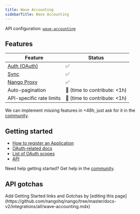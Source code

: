 ```yaml
---
title: Wave Accounting
sidebarTitle: Wave Accounting
---
```


API configuration: [`wave-accounting`](https://nango.dev/providers.yaml)

## Features

| Feature                                                                          | Status                          |
| -------------------------------------------------------------------------------- | ------------------------------- |
| [Auth (OAuth)](/guides/oauth)                                                      | ✅                              |
| [Sync](/guides/sync)                                                              | ✅                              |
| [Nango Proxy](/guides/proxy)                          | ✅   |
| Auto-pagination                     | 🚫 (time to contribute: &lt;1h) |
| API-specific rate limits | 🚫 (time to contribute: &lt;1h) |

<Tip>We can implement missing features in &lt;48h, just ask for it in the [community](https://nango.dev/slack).</Tip>
## Getting started

-   [How to register an Application](https://developer.waveapps.com/hc/en-us/articles/360020948171-Create-a-Wave-Account-and-Test-Businesses)
-   [OAuth-related docs](https://developer.waveapps.com/hc/en-us/articles/360019493652-OAuth-Guide)
-   [List of OAuth scopes](https://developer.waveapps.com/hc/en-us/articles/360032818132)
-   [API](https://developer.waveapps.com/hc/en-us/articles/360018937431-API-Playground)

<Tip>Need help getting started? Get help in the [community](https://nango.dev/slack).</Tip>

## API gotchas

<Note>
    Add Getting Started links and Gotchas by [editing this page](https://github.com/nangohq/nango/tree/master/docs-v2/integrations/all/wave-accounting.mdx)
</Note>
